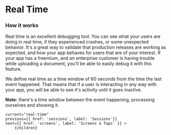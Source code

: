 
# Real Time

### How it works

Real time is an excellent debugging tool. You can see what your users are doing in real time, if they experienced crashes, or some unexpected behavior.
It's a great way to validate that production releases are working as expected, and how your app behaves for users that are of your interest.
If your app has a freemium, and an enterprise customer is having trouble while uploading a document, you'll be able to easily debug it with this feature.

We define real time as a time window of 60 seconds from the time the last event happened. That means that if a user is interacting in any way with your app,
you will be able to see it's activity until it goes inactive.

**Note:** there's a time window between the event happening, processing ourselves and showing it.

<DocImage src="/docs/sessions.png" width="1018" height="392"/>

    current="real-time"
    previous={{ href: 'sessions', label: 'Sessions'}}
    next={{ href: 'screens', label: 'Screens & Taps' }} >
        {children}
</DocLayout>
